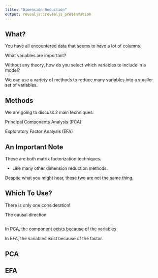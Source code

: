 ---
title: "Dimension Reduction"
output: revealjs::revealjs_presentation
---

## What?

You have all encountered data that seems to have a lot of columns. 

What variables are important? 

Without any theory, how do you select which variables to include in a model?

We can use a variety of methods to reduce many variables into a smaller set of variables.

## Methods

We are going to discuss 2 main techniques:

Principal Components Analysis (PCA)

Exploratory Factor Analysis (EFA)

## An Important Note

These are both matrix factorization techniques. 

- Like many other dimension reduction methods.

Despite what you might hear, these two are not the same thing.

## Which To Use?

There is only one consideration!

The causal direction.

## 

In PCA, the component exists because of the variables.

In EFA, the variables exist because of the factor.

## PCA

## EFA

